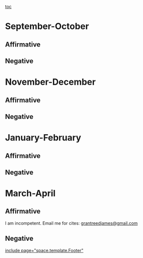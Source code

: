 [[toc]]
=September-October= 
==Affirmative== 
==Negative== 

=November-December= 
==Affirmative== 
==Negative== 

=January-February= 
==Affirmative== 
==Negative== 

=March-April= 
==Affirmative== 
I am incompetent. Email me for cites: [[mailto:grantreedjames@gmail.com|grantreedjames@gmail.com]]
==Negative== 

[[include page="space.template.Footer"]]